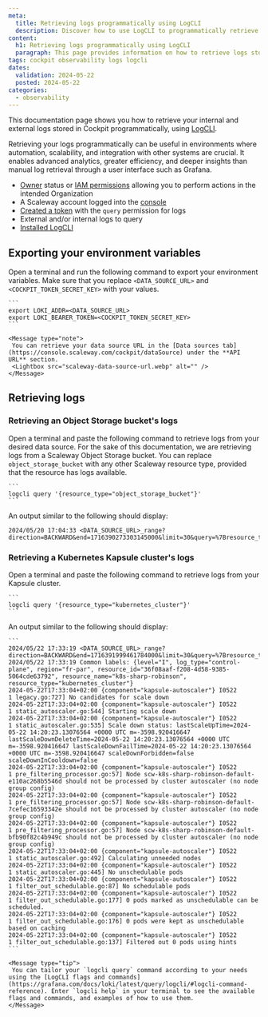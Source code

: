 ```yaml
---
meta:
  title: Retrieving logs programmatically using LogCLI
  description: Discover how to use LogCLI to programmatically retrieve logs stored in Cockpit.
content:
  h1: Retrieving logs programmatically using LogCLI
  paragraph: This page provides information on how to retrieve logs stored in Cockpit programmatically using LogCLI
tags: cockpit observability logs logcli
dates:
  validation: 2024-05-22
  posted: 2024-05-22
categories:
  - observability
---
```



This documentation page shows you how to retrieve your internal and external logs stored in Cockpit programmatically, using [LogCLI](https://grafana.com/docs/loki/latest/query/logcli/).

Retrieving your logs programmatically can be useful in environments where automation, scalability, and integration with other systems are crucial. It enables advanced analytics, greater efficiency, and deeper insights than manual log retrieval through a user interface such as Grafana.

<Macro id="requirements" />

  - [Owner](/identity-and-access-management/iam/concepts/#owner) status or [IAM permissions](/identity-and-access-management/iam/concepts/#permission) allowing you to perform actions in the intended Organization
  - A Scaleway account logged into the [console](https://console.scaleway.com)
  - [Created a token](/observability/cockpit/how-to/create-token/) with the `query` permission for logs
  - External and/or internal logs to query
  - [Installed LogCLI](https://grafana.com/docs/loki/latest/query/logcli/#installation)


## Exporting your environment variables

Open a terminal and run the following command to export your environment variables. Make sure that you replace `<DATA_SOURCE_URL>` and `<COCKPIT_TOKEN_SECRET_KEY>` with your values.

    ```
    export LOKI_ADDR=<DATA_SOURCE_URL>
    export LOKI_BEARER_TOKEN=<COCKPIT_TOKEN_SECRET_KEY>
    ```

    <Message type="note">
     You can retrieve your data source URL in the [Data sources tab](https://console.scaleway.com/cockpit/dataSource) under the **API URL** section.
     <Lightbox src="scaleway-data-source-url.webp" alt="" />
    </Message>

## Retrieving logs

### Retrieving an Object Storage bucket's logs

Open a terminal and paste the following command to retrieve logs from your desired data source. For the sake of this documentation, we are retrieving logs from a Scaleway Object Storage bucket. You can replace `object_storage_bucket` with any other Scaleway resource type, provided that the resource has logs available.

    ```
    logcli query '{resource_type="object_storage_bucket"}'
    ```
An output similar to the following should display:

```
2024/05/20 17:04:33 <DATA_SOURCE_URL>_range?direction=BACKWARD&end=1716390273303145000&limit=30&query=%7Bresource_type%3D%22object_storage_bucket%22%7D&start=1716386673303145000
```

### Retrieving a Kubernetes Kapsule cluster's logs

Open a terminal and paste the following command to retrieve logs from your Kapsule cluster.

    ```
    logcli query '{resource_type="kubernetes_cluster"}'
    ```

An output similar to the following should display:

    ```
    2024/05/22 17:33:19 <DATA_SOURCE_URL>_range?direction=BACKWARD&end=1716391999461784000&limit=30&query=%7Bresource_type%3D%22kubernetes_cluster%22%7D&start=1716388399461784000
    2024/05/22 17:33:19 Common labels: {level="I", log_type="control-plane", region="fr-par", resource_id="36f08aaf-f208-4d58-9385-5064cde63792", resource_name="k8s-sharp-robinson", resource_type="kubernetes_cluster"}
    2024-05-22T17:33:04+02:00 {component="kapsule-autoscaler"} I0522        1 legacy.go:727] No candidates for scale down
    2024-05-22T17:33:04+02:00 {component="kapsule-autoscaler"} I0522        1 static_autoscaler.go:544] Starting scale down
    2024-05-22T17:33:04+02:00 {component="kapsule-autoscaler"} I0522        1 static_autoscaler.go:535] Scale down status: lastScaleUpTime=2024-05-22 14:20:23.13076564 +0000 UTC m=-3598.920416647 lastScaleDownDeleteTime=2024-05-22 14:20:23.13076564 +0000 UTC m=-3598.920416647 lastScaleDownFailTime=2024-05-22 14:20:23.13076564 +0000 UTC m=-3598.920416647 scaleDownForbidden=false scaleDownInCooldown=false
    2024-05-22T17:33:04+02:00 {component="kapsule-autoscaler"} I0522        1 pre_filtering_processor.go:57] Node scw-k8s-sharp-robinson-default-e110ac268b5546d should not be processed by cluster autoscaler (no node group config)
    2024-05-22T17:33:04+02:00 {component="kapsule-autoscaler"} I0522        1 pre_filtering_processor.go:57] Node scw-k8s-sharp-robinson-default-7cefec16593342e should not be processed by cluster autoscaler (no node group config)
    2024-05-22T17:33:04+02:00 {component="kapsule-autoscaler"} I0522        1 pre_filtering_processor.go:57] Node scw-k8s-sharp-robinson-default-bfb90f82c4b949c should not be processed by cluster autoscaler (no node group config)
    2024-05-22T17:33:04+02:00 {component="kapsule-autoscaler"} I0522        1 static_autoscaler.go:492] Calculating unneeded nodes
    2024-05-22T17:33:04+02:00 {component="kapsule-autoscaler"} I0522        1 static_autoscaler.go:445] No unschedulable pods
    2024-05-22T17:33:04+02:00 {component="kapsule-autoscaler"} I0522        1 filter_out_schedulable.go:87] No schedulable pods
    2024-05-22T17:33:04+02:00 {component="kapsule-autoscaler"} I0522        1 filter_out_schedulable.go:177] 0 pods marked as unschedulable can be scheduled.
    2024-05-22T17:33:04+02:00 {component="kapsule-autoscaler"} I0522        1 filter_out_schedulable.go:176] 0 pods were kept as unschedulable based on caching
    2024-05-22T17:33:04+02:00 {component="kapsule-autoscaler"} I0522        1 filter_out_schedulable.go:137] Filtered out 0 pods using hints
    ```

    <Message type="tip">
     You can tailor your `logcli query` command according to your needs using the [LogCLI flags and commands](https://grafana.com/docs/loki/latest/query/logcli/#logcli-command-reference). Enter `logcli help` in your terminal to see the available flags and commands, and examples of how to use them.
    </Message>

